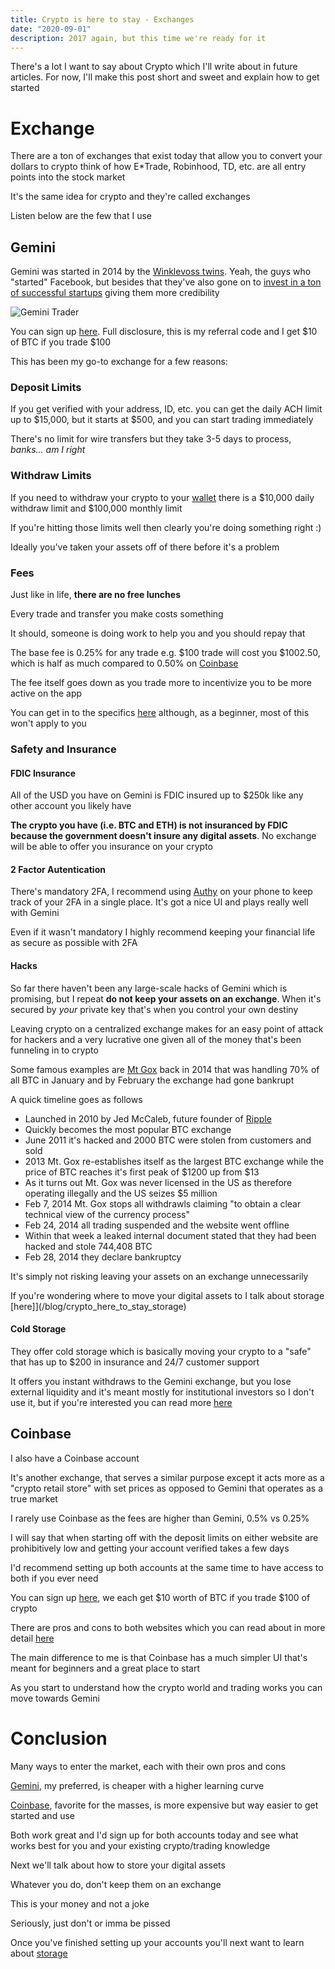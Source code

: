```yaml
---
title: Crypto is here to stay - Exchanges
date: "2020-09-01"
description: 2017 again, but this time we're ready for it
---
```


There's a lot I want to say about Crypto which I'll write about in future articles. For now, I'll make this post short and sweet and explain how to get started

# Exchange

There are a ton of exchanges that exist today that allow you to convert your dollars to crypto think of how E\*Trade, Robinhood, TD, etc. are all entry points into the stock market

It's the same idea for crypto and they're called exchanges

Listen below are the few that I use

## Gemini

Gemini was started in 2014 by the [Winklevoss twins](https://en.wikipedia.org/wiki/Winklevoss_twins). Yeah, the guys who "started" Facebook, but besides that they've also gone on to [invest in a ton of successful startups](https://winklevosscapital.com/portfolio/) giving them more credibility

![Gemini Trader](./gemini_trader.png)

You can sign up [here](https://gemini.com/share/bvv79zh8). Full disclosure, this is my referral code and I get $10 of BTC if you trade $100

This has been my go-to exchange for a few reasons:

### Deposit Limits

If you get verified with your address, ID, etc. you can get the daily ACH limit up to $15,000, but it starts at $500, and you can start trading immediately

There's no limit for wire transfers but they take 3-5 days to process, _banks... am I right_

### Withdraw Limits

If you need to withdraw your crypto to your [wallet](/blog/crypto_here_to_stay_storage) there is a $10,000 daily withdraw limit and $100,000 monthly limit

If you're hitting those limits well then clearly you're doing something right :)

Ideally you've taken your assets off of there before it's a problem

### Fees

Just like in life, **there are no free lunches**

Every trade and transfer you make costs something

It should, someone is doing work to help you and you should repay that

The base fee is 0.25% for any trade e.g. $100 trade will cost you $1002.50, which is half as much compared to 0.50% on [Coinbase](https://www.coinbase.com/join/delgad_pc4)

The fee itself goes down as you trade more to incentivize you to be more active on the app

You can get in to the specifics [here](https://gemini.com/fees) although, as a beginner, most of this won't apply to you

### Safety and Insurance

#### FDIC Insurance

All of the USD you have on Gemini is FDIC insured up to \$250k like any other account you likely have

**The crypto you have (i.e. BTC and ETH) is not insuranced by FDIC because the government doesn't insure any digital assets**. No exchange will be able to offer you insurance on your crypto

#### 2 Factor Autentication

There's mandatory 2FA, I recommend using [Authy](https://authy.com/) on your phone to keep track of your 2FA in a single place. It's got a nice UI and plays really well with Gemini

Even if it wasn't mandatory I highly recommend keeping your financial life as secure as possible with 2FA

#### Hacks

So far there haven't been any large-scale hacks of Gemini which is promising, but I repeat **do not keep your assets on an exchange**. When it's secured by _your_ private key that's when you control your own destiny

Leaving crypto on a centralized exchange makes for an easy point of attack for hackers and a very lucrative one given all of the money that's been funneling in to crypto

Some famous examples are [Mt Gox](https://blockonomi.com/mt-gox-hack/) back in 2014 that was handling 70% of all BTC in January and by February the exchange had gone bankrupt

A quick timeline goes as follows

- Launched in 2010 by Jed McCaleb, future founder of [Ripple](https://ripple.com/)
- Quickly becomes the most popular BTC exchange
- June 2011 it's hacked and 2000 BTC were stolen from customers and sold
- 2013 Mt. Gox re-establishes itself as the largest BTC exchange while the price of BTC reaches it's first peak of $1200 up from $13
- As it turns out Mt. Gox was never licensed in the US as therefore operating illegally and the US seizes \$5 million
- Feb 7, 2014 Mt. Gox stops all withdrawls claiming "to obtain a clear technical view of the currency process"
- Feb 24, 2014 all trading suspended and the website went offline
- Within that week a leaked internal document stated that they had been hacked and stole 744,408 BTC
- Feb 28, 2014 they declare bankruptcy

It's simply not risking leaving your assets on an exchange unnecessarily

If you're wondering where to move your digital assets to I talk about storage [here]](/blog/crypto_here_to_stay_storage)

#### Cold Storage

They offer cold storage which is basically moving your crypto to a "safe" that has up to \$200 in insurance and 24/7 customer support

It offers you instant withdraws to the Gemini exchange, but you lose external liquidity and it's meant mostly for institutional investors so I don't use it, but if you're interested you can read more [here](https://gemini.com/custody)

## Coinbase

I also have a Coinbase account

It's another exchange, that serves a similar purpose except it acts more as a "crypto retail store" with set prices as opposed to Gemini that operates as a true market

I rarely use Coinbase as the fees are higher than Gemini, 0.5% vs 0.25%

I will say that when starting off with the deposit limits on either website are prohibitively low and getting your account verified takes a few days

I'd recommend setting up both accounts at the same time to have access to both if you ever need

You can sign up [here](https://www.coinbase.com/join/delgad_pc4), we each get $10 worth of BTC if you trade $100 of crypto

There are pros and cons to both websites which you can read about in more detail [here](https://coincentral.com/coinbase-vs-gemini/)

The main difference to me is that Coinbase has a much simpler UI that's meant for beginners and a great place to start

As you start to understand how the crypto world and trading works you can move towards Gemini

# Conclusion

Many ways to enter the market, each with their own pros and cons

[Gemini](https://gemini.com/share/bvv79zh8), my preferred, is cheaper with a higher learning curve

[Coinbase](https://www.coinbase.com/join/delgad_pc4), favorite for the masses, is more expensive but way easier to get started and use

Both work great and I'd sign up for both accounts today and see what works best for you and your existing crypto/trading knowledge

Next we'll talk about how to store your digital assets

Whatever you do, don't keep them on an exchange

This is your money and not a joke

Seriously, just don't or imma be pissed

Once you've finished setting up your accounts you'll next want to learn about [storage](/blog/crypto_here_to_stay_storage)
